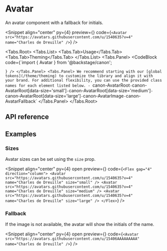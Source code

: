 
# Avatar

An avatar component with a fallback for initials.

<Snippet
  align="center"
  py={4}
  preview={<AvatarSnippet story="Default" />}
  code={`<Avatar src="https://avatars.githubusercontent.com/u/1540635?v=4" name="Charles de Dreuille" />`}
/>

<Tabs.Root>
  <Tabs.List>
    <Tabs.Tab>Usage</Tabs.Tab>
    <Tabs.Tab>Theming</Tabs.Tab>
  </Tabs.List>
  <Tabs.Panel>
    <CodeBlock
      code={`import { Avatar } from '@backstage/canon';

<Avatar src="https://avatars.githubusercontent.com/u/1540635?v=4" name="Charles de Dreuille" />`}
    />
  </Tabs.Panel>
  <Tabs.Panel>
    We recommend starting with our [global tokens](/theme/theming) to customize the library and align it with
    your brand. For additional flexibility, you can use the provided class names for each element listed below.
    - `canon-AvatarRoot`
    - `canon-AvatarRoot[data-size='small']`
    - `canon-AvatarRoot[data-size='medium']`
    - `canon-AvatarRoot[data-size='large']`
    - `canon-AvatarImage`
    - `canon-AvatarFallback`
  </Tabs.Panel>
</Tabs.Root>

## API reference

<PropsTable data={avatarPropDefs} />

## Examples

### Sizes

Avatar sizes can be set using the `size` prop.

<Snippet
  align="center"
  py={4}
  open
  preview={<AvatarSnippet story="Sizes" />}
  code={`<Flex gap="4" direction="column">
    <Avatar src="https://avatars.githubusercontent.com/u/1540635?v=4" name="Charles de Dreuille" size="small" />
    <Avatar src="https://avatars.githubusercontent.com/u/1540635?v=4" name="Charles de Dreuille" size="medium" />
    <Avatar src="https://avatars.githubusercontent.com/u/1540635?v=4" name="Charles de Dreuille" size="large" />
  </Flex>`}
/>

### Fallback

If the image is not available, the avatar will show the initials of the name.

<Snippet
  align="center"
  py={4}
  open
  preview={<AvatarSnippet story="Fallback" />}
  code={`<Avatar src="https://avatars.githubusercontent.com/u/15406AAAAAAAAA" name="Charles de Dreuille" />`}
/>
